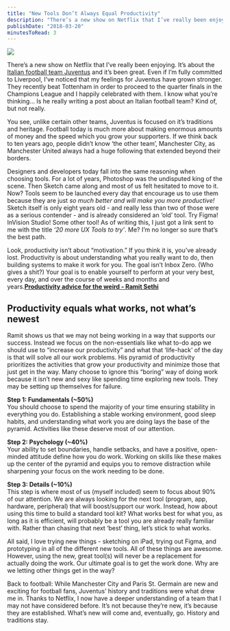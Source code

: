 ```yaml
---
title: "New Tools Don’t Always Equal Productivity"
description: "There’s a new show on Netflix that I’ve really been enjoying. It’s about the Italian football team Juventus and it’s been great. Even if I’m fully committed to Liverpool, I’ve noticed that my feelings for Juventus have grown stronger. They recently beat Tottenham in order to proceed to the quarter finals in the Champions League and I happily celebrated with them. I know what you’re thinking… Is he really writing a post about an Italian football team? Kind of, but not really.\n\n\nYou see, unlike ce"
publishDate: "2018-03-20"
minutesToRead: 3
---
```


![](https://www.antonsten.com/content/images/2024/09/juventus.png)
<p>There’s a new show on Netflix that I’ve really been enjoying. It’s about the <a href="https://www.netflix.com/title/80211576?ref=antonsten.com">Italian football team Juventus</a> and it’s been great. Even if I’m fully committed to Liverpool, I’ve noticed that my feelings for Juventus have grown stronger. They recently beat Tottenham in order to proceed to the quarter finals in the Champions League and I happily celebrated with them. I know what you’re thinking… Is he really writing a post about an Italian football team? Kind of, but not really.</p>
<p>You see, unlike certain other teams, Juventus is focused on it’s traditions and heritage. Football today is much more about making enormous amounts of money and the speed which you grow your supporters. If we think back to ten years ago, people didn’t know ‘the other team’, Manchester City, as Manchester United always had a huge following that extended beyond their borders.</p>
<p>Designers and developers today fall into the same reasoning when choosing tools. For a lot of years, Photoshop was the undisputed king of the scene. Then Sketch came along and most of us felt hesitated to move to it. Now? Tools seem to be launched every day that encourage us to use them because they are just <em>so much better and will make you more productive!</em> Sketch itself is only eight years old - and really less than two of those were as a serious contender - and is already considered an ‘old’ tool. Try Figma! InVision Studio! Some other tool! As of writing this, I just got a link sent to me with the title <em>‘20 more UX Tools to try’</em>. Me? I’m no longer so sure that’s the best path.</p>

<div class="blockquote">
<div><p>Look, productivity isn’t about “motivation.” If you think it is, you’ve already lost. Productivity is about understanding what you really want to do, then building systems to make it work for you. The goal isn’t Inbox Zero. (Who gives a shit?) Your goal is to enable yourself to perform at your very best, every day, and over the course of weeks and months and years.<strong><a href="https://www.iwillteachyoutoberich.com/blog/productivity-advice-for-the-weird/?ref=antonsten.com">Productivity advice for the weird - Ramit Sethi</a></strong></p></div>
</div>

<h2 id="productivity-equals-what-works-not-what%E2%80%99s-newest">Productivity equals what works, not what’s newest</h2>
<p>Ramit shows us that we may not being working in a way that supports our success. Instead we focus on the non-essentials like what to-do app we should use to “increase our productivity” and what that ‘life-hack’ of the day is that will solve all our work problems. His pyramid of productivity prioritizes the activities that grow your productivity and minimize those that just get in the way. Many choose to ignore this “boring” way of doing work because it isn’t new and sexy like spending time exploring new tools. They may be setting up themselves for failure.</p>
<p><strong>Step 1: Fundamentals (~50%)</strong><br />
You should choose to spend the majority of your time ensuring stability in everything you do. Establishing a stable working environment, good sleep habits, and understanding what work you are doing lays the base of the pyramid. Activities like these deserve most of our attention.</p>
<p><strong>Step 2: Psychology (~40%)</strong><br />
Your ability to set boundaries, handle setbacks, and have a positive, open-minded attitude define how you do work. Working on skills like these makes up the center of the pyramid and equips you to remove distraction while sharpening your focus on the work needing to be done.</p>
<p><strong>Step 3: Details (~10%)</strong><br />
This step is where most of us (myself included) seem to focus about 90% of our attention. We are always looking for the next tool (program, app, hardware, peripheral) that will boost/support our work. Instead, how about using this time to build a standard tool kit? What works best for what you, as long as it is efficient, will probably be a tool you are already really familiar with. Rather than chasing that next ‘best’ thing, let’s stick to what works.</p>
<p>All said, I love trying new things - sketching on iPad, trying out Figma, and prototyping in all of the different new tools. All of these things are awesome. However, using the new, great tool(s) will never be a replacement for actually doing the work. Our ultimate goal is to get the work done. Why are we letting other things get in the way?</p>
<p>Back to football: While Manchester City and Paris St. Germain are new and exciting for football fans, Juventus’ history and traditions were what drew me in. Thanks to Netflix, I now have a deeper understanding of a team that I may not have considered before. It’s not because they’re new, it’s because they are established. What’s new will come and, eventually, go. History and traditions stay.</p>